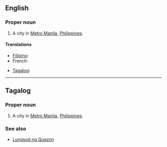 ==English==
{{wikipedia|Quezon City}}

===Proper noun===
{{en-proper noun}}

# A city in [[Metro Manila]], [[Philippines]].

====Translations====
{{trans-top|city in Metro Manila, Philippines}}
* [[Filipino]]: {{tø|fil|Lungsod ng Quezon|xs=Filipino}}
* French: {{t|fr|Quezón City}}
{{trans-mid}}
* [[Tagalog]]: {{t|tl|Lungsod ng Quezon|xs=Tagalog}}
{{trans-bottom}}

----

==Tagalog==

===Proper noun===
{{head|tl|proper noun}}

# A city in [[Metro Manila]], [[Philippines]].

===See also===
* [[Lungsod ng Quezon]]